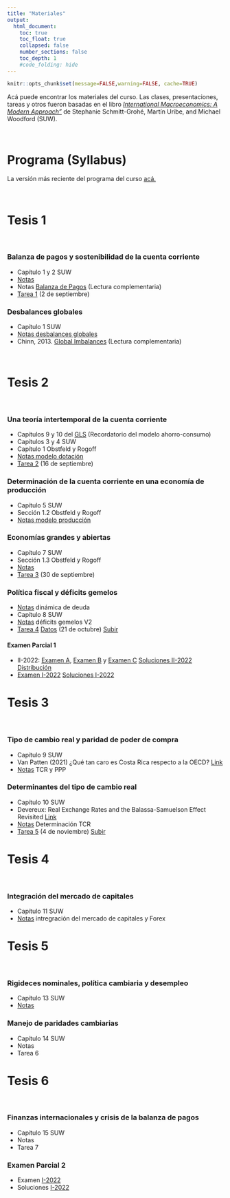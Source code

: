 ```yaml
---
title: "Materiales"
output:
  html_document:
    toc: true
    toc_float: true
    collapsed: false
    number_sections: false
    toc_depth: 1
    #code_folding: hide
---
```


```r
knitr::opts_chunk$set(message=FALSE,warning=FALSE, cache=TRUE)
```

Acá puede encontrar los materiales del curso. Las clases, presentaciones, tareas y otros fueron basadas en el libro [*International Macroeconomics: A Modern Approach"*](https://press.princeton.edu/books/hardcover/9780691170640/international-macroeconomics) de Stephanie Schmitt-Grohé, Martín Uribe, and Michael Woodford (SUW).

<br>

# Programa (Syllabus)

La versión más reciente del programa del curso [acá.](materials/MacroInternacional_II22.pdf)

<br>

# Tesis 1

<br>

### Balanza de pagos y sostenibilidad de la cuenta corriente

* Capítulo 1 y 2 SUW
* [Notas](materials/bop_sustca.pdf)
* Notas [Balanza de Pagos](materials/Notas_BP.doc) (Lectura complementaria)
* [Tarea 1](materials/Tarea_1.pdf) (2 de septiembre)

### Desbalances globales

* Capítulo 1 SUW
* [Notas desbalances globales](materials/Desbalances.pdf)
* Chinn, 2013. [Global Imbalances](materials/global_imbalances.pdf) (Lectura complementaria)

<br>

# Tesis 2 

<br>

### Una teoría intertemporal de la cuenta corriente

* Capítulos 9 y 10 del [GLS](https://www3.nd.edu/~esims1/GLS_may_2021.pdf) (Recordatorio del modelo ahorro-consumo)
* Capítulos 3 y 4 SUW
* Capítulo 1 Obstfeld y Rogoff
* [Notas modelo dotación](materials/modelo_dotacion.pdf)
* [Tarea 2](materials/Tarea_2.pdf) (16 de septiembre) 



### Determinación de la cuenta corriente en una economía de producción

* Capítulo 5 SUW
* Sección 1.2 Obstfeld y Rogoff
* [Notas modelo producción](materials/Determinacion_produccion.pdf) 


### Economías grandes y abiertas

* Capítulo 7 SUW
* Sección 1.3 Obstfeld y Rogoff
* [Notas](materials/Determinacion_grande.pdf)
* [Tarea 3](materials/Tarea_3.pdf) (30 de septiembre) 


### Política fiscal y déficits gemelos

* [Notas](materials/Dinamica_deuda.pdf) dinámica de deuda
* Capítulo 8 SUW
* [Notas](materials/DeficitsGemelos.pdf) déficits gemelos V2
* [Tarea 4](materials/Tarea_4.pdf) [Datos](materials/datos_primario.xlsx) (21 de octubre) [Subir](https://www.dropbox.com/request/AuSyBBVEsms3YBPMTHfO)

#### Examen Parcial 1 

* II-2022: [Examen A](materials/MT1A.pdf), [Examen B](materials/MT1B.pdf) y [Examen C](materials/MT1C.pdf) [Soluciones II-2022](materials/MT1sol.pdf) [Distribución](materials/distribucion_parcial.pdf)
* [Examen I-2022](materials/MT1A.pdf) [Soluciones I-2022](materials/MT1-Solutions.pdf) 

# Tesis 3 

<br>

### Tipo de cambio real y paridad de poder de compra


* Capítulo 9 SUW
* Van Patten (2021) ¿Qué tan caro es Costa Rica respecto a la OECD? [Link](https://repositorioinvestigaciones.bccr.fi.cr/bitstream/handle/20.500.12506/352/2021-DT-06.pdf?sequence=1&isAllowed=y)
* [Notas](materials/TCR_PPP.pdf) TCR y PPP


### Determinantes del tipo de cambio real

* Capítulo 10 SUW
* Devereux: Real Exchange Rates and the Balassa-Samuelson Effect Revisited [Link](https://www.nber.org/reporter/2014number4/real-exchange-rates-and-balassa-samuelson-effect-revisited)
* [Notas](materials/determinantes_tcr.pdf) Determinación TCR
* [Tarea 5](materials/Tarea_5.pdf) (4 de noviembre) [Subir](https://www.dropbox.com/request/AuSyBBVEsms3YBPMTHfO)

# Tesis 4

<br>

### Integración del mercado de capitales

* Capítulo 11 SUW
* [Notas](materials/Integracion.pdf) intregración del mercado de capitales y Forex

# Tesis 5

<br>

### Rigideces nominales, política cambiaria y desempleo 

* Capítulo 13 SUW
* [Notas](materials/tcn_rigidw.pdf) 


### Manejo de paridades cambiarias

* Capítulo 14 SUW
* Notas
* Tarea 6


# Tesis 6

<br>

### Finanzas internacionales y crisis de la balanza de pagos

* Capítulo 15 SUW
* Notas
* Tarea 7

### Examen Parcial 2

* Examen [ I-2022](materials/MT2A.pdf)
* Soluciones [ I-2022](materials/MT2Sol.pdf)
